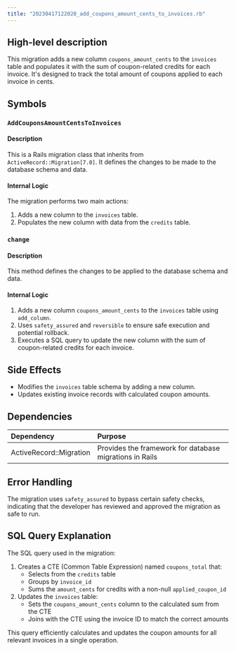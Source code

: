 ```yaml
---
title: "20230417122020_add_coupons_amount_cents_to_invoices.rb"
---
```


## High-level description
This migration adds a new column `coupons_amount_cents` to the `invoices` table and populates it with the sum of coupon-related credits for each invoice. It's designed to track the total amount of coupons applied to each invoice in cents.

## Symbols

### `AddCouponsAmountCentsToInvoices`
#### Description
This is a Rails migration class that inherits from `ActiveRecord::Migration[7.0]`. It defines the changes to be made to the database schema and data.

#### Internal Logic
The migration performs two main actions:
1. Adds a new column to the `invoices` table.
2. Populates the new column with data from the `credits` table.

### `change`
#### Description
This method defines the changes to be applied to the database schema and data.

#### Internal Logic
1. Adds a new column `coupons_amount_cents` to the `invoices` table using `add_column`.
2. Uses `safety_assured` and `reversible` to ensure safe execution and potential rollback.
3. Executes a SQL query to update the new column with the sum of coupon-related credits for each invoice.

## Side Effects
- Modifies the `invoices` table schema by adding a new column.
- Updates existing invoice records with calculated coupon amounts.

## Dependencies
| Dependency | Purpose |
|:-----------|:--------|
| ActiveRecord::Migration | Provides the framework for database migrations in Rails |

## Error Handling
The migration uses `safety_assured` to bypass certain safety checks, indicating that the developer has reviewed and approved the migration as safe to run.

## SQL Query Explanation
The SQL query used in the migration:
1. Creates a CTE (Common Table Expression) named `coupons_total` that:
   - Selects from the `credits` table
   - Groups by `invoice_id`
   - Sums the `amount_cents` for credits with a non-null `applied_coupon_id`
2. Updates the `invoices` table:
   - Sets the `coupons_amount_cents` column to the calculated sum from the CTE
   - Joins with the CTE using the invoice ID to match the correct amounts

This query efficiently calculates and updates the coupon amounts for all relevant invoices in a single operation.